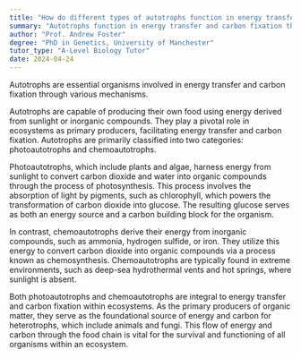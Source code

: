 ```yaml
---
title: "How do different types of autotrophs function in energy transfer and carbon fixation?"
summary: "Autotrophs function in energy transfer and carbon fixation through various mechanisms."
author: "Prof. Andrew Foster"
degree: "PhD in Genetics, University of Manchester"
tutor_type: "A-Level Biology Tutor"
date: 2024-04-24
---
```


Autotrophs are essential organisms involved in energy transfer and carbon fixation through various mechanisms.

Autotrophs are capable of producing their own food using energy derived from sunlight or inorganic compounds. They play a pivotal role in ecosystems as primary producers, facilitating energy transfer and carbon fixation. Autotrophs are primarily classified into two categories: photoautotrophs and chemoautotrophs.

Photoautotrophs, which include plants and algae, harness energy from sunlight to convert carbon dioxide and water into organic compounds through the process of photosynthesis. This process involves the absorption of light by pigments, such as chlorophyll, which powers the transformation of carbon dioxide into glucose. The resulting glucose serves as both an energy source and a carbon building block for the organism.

In contrast, chemoautotrophs derive their energy from inorganic compounds, such as ammonia, hydrogen sulfide, or iron. They utilize this energy to convert carbon dioxide into organic compounds via a process known as chemosynthesis. Chemoautotrophs are typically found in extreme environments, such as deep-sea hydrothermal vents and hot springs, where sunlight is absent.

Both photoautotrophs and chemoautotrophs are integral to energy transfer and carbon fixation within ecosystems. As the primary producers of organic matter, they serve as the foundational source of energy and carbon for heterotrophs, which include animals and fungi. This flow of energy and carbon through the food chain is vital for the survival and functioning of all organisms within an ecosystem.
    